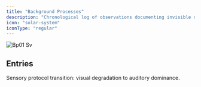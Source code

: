 ```yaml
---
title: "Background Processes"
description: "Chronological log of observations documenting invisible operations, inheritance patterns, and legacy system behaviours."
icon: "solar-system"
iconType: "regular"
---
```


![Bp01 Sv](/images/bp01.svg)

## Entries

<Columns cols={2}>
  <Card title="maintenance-protocol-20251004" icon="solar-system" iconType="regular" href="/bp-01/maintenance-protocol-20251004" img="/images/cf-half6.svg" cta="View">
    Sensory protocol transition: visual degradation to auditory dominance.
  </Card>
</Columns>

## 